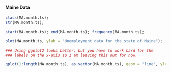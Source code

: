 
#### Maine Data

```r
class(MA.month.ts);
str(MA.month.ts);
```

```r
start(MA.month.ts); end(MA.month.ts); frequency(MA.month.ts);

plot(MA.month.ts, ylab = "Unemployment data for the state of Maine");
```

```r

### Using ggplot2 looks better, but you have to work hard for the
### labels on the x-axis so I am leaving this out for now.

qplot(1:length(MA.month.ts), as.vector(MA.month.ts), geom = 'line', ylab = 'Unemployment data for the state of Maine');
```
